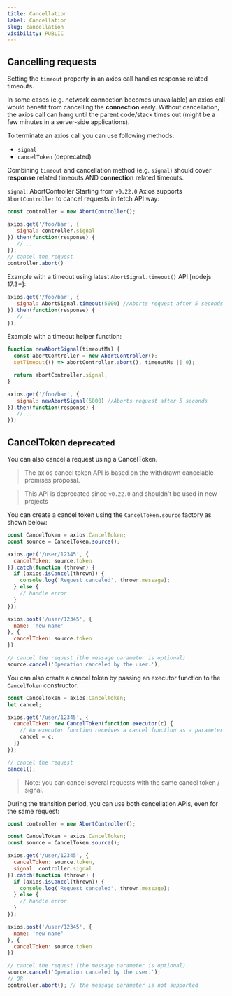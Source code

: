 ```yaml
---
title: Cancellation
label: Cancellation
slug: cancellation
visibility: PUBLIC
---
```


## Cancelling requests
Setting the `timeout` property in an axios call handles response related timeouts.

In some cases (e.g. network connection becomes unavailable) an axios call would benefit from cancelling the **connection** early. Without cancellation, the axios call can hang until the parent code/stack times out (might be a few minutes in a server-side applications).

To terminate an axios call you can use following methods:

- `signal`
- `cancelToken` (deprecated)

Combining `timeout` and cancellation method (e.g. `signal`) should cover **response** related timeouts AND **connection** related timeouts.

`signal`: AbortController
Starting from `v0.22.0` Axios supports `AbortController` to cancel requests in fetch API way:

```js
const controller = new AbortController();

axios.get('/foo/bar', {
   signal: controller.signal
}).then(function(response) {
   //...
});
// cancel the request
controller.abort()
```
Example with a timeout using latest `AbortSignal.timeout()` API [nodejs 17.3+]:

```js
axios.get('/foo/bar', {
   signal: AbortSignal.timeout(5000) //Aborts request after 5 seconds
}).then(function(response) {
   //...
});
```

Example with a timeout helper function:
```js
function newAbortSignal(timeoutMs) {
  const abortController = new AbortController();
  setTimeout(() => abortController.abort(), timeoutMs || 0);

  return abortController.signal;
}

axios.get('/foo/bar', {
   signal: newAbortSignal(5000) //Aborts request after 5 seconds
}).then(function(response) {
   //...
});
```
## CancelToken `deprecated`
You can also cancel a request using a CancelToken.

> The axios cancel token API is based on the withdrawn cancelable promises proposal.

> This API is deprecated since `v0.22.0` and shouldn't be used in new projects

You can create a cancel token using the `CancelToken.source` factory as shown below:

```js
const CancelToken = axios.CancelToken;
const source = CancelToken.source();

axios.get('/user/12345', {
  cancelToken: source.token
}).catch(function (thrown) {
  if (axios.isCancel(thrown)) {
    console.log('Request canceled', thrown.message);
  } else {
    // handle error
  }
});

axios.post('/user/12345', {
  name: 'new name'
}, {
  cancelToken: source.token
})

// cancel the request (the message parameter is optional)
source.cancel('Operation canceled by the user.');
```

You can also create a cancel token by passing an executor function to the `CancelToken` constructor:

```js
const CancelToken = axios.CancelToken;
let cancel;

axios.get('/user/12345', {
  cancelToken: new CancelToken(function executor(c) {
    // An executor function receives a cancel function as a parameter
    cancel = c;
  })
});

// cancel the request
cancel();
```

> Note: you can cancel several requests with the same cancel token / signal.

During the transition period, you can use both cancellation APIs, even for the same request:

```js
const controller = new AbortController();

const CancelToken = axios.CancelToken;
const source = CancelToken.source();

axios.get('/user/12345', {
  cancelToken: source.token,
  signal: controller.signal
}).catch(function (thrown) {
  if (axios.isCancel(thrown)) {
    console.log('Request canceled', thrown.message);
  } else {
    // handle error
  }
});

axios.post('/user/12345', {
  name: 'new name'
}, {
  cancelToken: source.token
})

// cancel the request (the message parameter is optional)
source.cancel('Operation canceled by the user.');
// OR
controller.abort(); // the message parameter is not supported
```